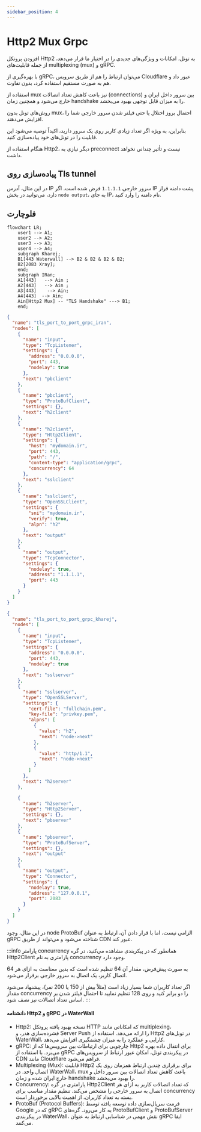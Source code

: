 ```yaml
---
sidebar_position: 4
---
```


# Http2 Mux Grpc

افزودن پروتکل Http2 به تونل، امکانات و ویژگی‌های جدیدی را در اختیار ما قرار می‌دهد، از جمله قابلیت‌های multiplexing (mux) و gRPC.

با بهره‌گیری از gRPC، می‌توان ارتباط را هم از طریق سرویس Cloudflare عبور داد و هم به صورت مستقیم استفاده کرد، بدون تفاوت.

استفاده از mux نیز باعث کاهش تعداد اتصالات (connections) بین سرور داخل ایران و خارج می‌شود و همچنین زمان handshake را به میزان قابل توجهی بهبود می‌بخشد.

روش‌های تونل بدون mux، احتمال بروز اختلال یا حتی فیلتر شدن سرور خارجی شما را افزایش می‌دهند.

بنابراین، به ویژه اگر تعداد زیادی کاربر روی یک سرور دارید، اکیداً توصیه می‌شود این قابلیت را در تونل‌های خود پیاده‌سازی کنید.

هنگام استفاده از Http2، دیگر نیازی به preconnect نیست و تأثیر چندانی نخواهد داشت.

## پیاده‌سازی روی Tls tunnel

در این مثال، آدرس IP سرور خارجی `1.1.1.1` فرض شده است. اگر IP پشت دامنه قرار دارد، می‌توانید در بخش `node output`، به جای IP، نام دامنه را وارد کنید.

## فلوچارت

```mermaid
flowchart LR;
    user1 --> A1;
    user2 --> A2;
    user3 --> A3;
    user4 --> A4;
    subgraph Kharej;
    B1[443 Waterwall] --> B2 & B2 & B2 & B2;
    B2[2083 Xray];
    end;
    subgraph IRan;
    A1[443]   --> Ain ;
    A2[443]   --> Ain ;
    A3[443]    --> Ain;
    A4[443]  --> Ain;
    Ain[Http2 Mux] -- "TLS Handshake" ---> B1;
    end;
```

```json title="سرور ایران"
{
  "name": "tls_port_to_port_grpc_iran",
  "nodes": [
    {
      "name": "input",
      "type": "TcpListener",
      "settings": {
        "address": "0.0.0.0",
        "port": 443,
        "nodelay": true
      },
      "next": "pbclient"
    },
    {
      "name": "pbclient",
      "type": "ProtoBufClient",
      "settings": {},
      "next": "h2client"
    },
    {
      "name": "h2client",
      "type": "Http2Client",
      "settings": {
        "host": "mydomain.ir",
        "port": 443,
        "path": "/",
        "content-type": "application/grpc",
        "concurrency": 64
      },
      "next": "sslclient"
    },
    {
      "name": "sslclient",
      "type": "OpenSSLClient",
      "settings": {
        "sni": "mydomain.ir",
        "verify": true,
        "alpn": "h2"
      },
      "next": "output"
    },
    {
      "name": "output",
      "type": "TcpConnector",
      "settings": {
        "nodelay": true,
        "address": "1.1.1.1",
        "port": 443
      }
    }
  ]
}
```

```json title="سرور خارج"
{
  "name": "tls_port_to_port_grpc_kharej",
  "nodes": [
    {
      "name": "input",
      "type": "TcpListener",
      "settings": {
        "address": "0.0.0.0",
        "port": 443,
        "nodelay": true
      },
      "next": "sslserver"
    },
    {
      "name": "sslserver",
      "type": "OpenSSLServer",
      "settings": {
        "cert-file": "fullchain.pem",
        "key-file": "privkey.pem",
        "alpns": [
          {
            "value": "h2",
            "next": "node->next"
          },
          {
            "value": "http/1.1",
            "next": "node->next"
          }
        ]
      },
      "next": "h2server"
    },

    {
      "name": "h2server",
      "type": "Http2Server",
      "settings": {},
      "next": "pbserver"
    },
    {
      "name": "pbserver",
      "type": "ProtoBufServer",
      "settings": {},
      "next": "output"
    },
    {
      "name": "output",
      "type": "Connector",
      "settings": {
        "nodelay": true,
        "address": "127.0.0.1",
        "port": 2083
      }
    }
  ]
}
```

در این مثال، وجود node ProtoBuf الزامی نیست، اما با قرار دادن آن، ارتباط به عنوان gRPC شناخته می‌شود و می‌تواند از طریق CDN عبور کند.

:::info پارامتر concurrency
همانطور که در پیکربندی مشاهده می‌کنید، در گره Http2Client پارامتری به نام concurrency وجود دارد.

به صورت پیش‌فرض، مقدار آن 64 تنظیم شده است که بدین معناست به ازای هر 64 اتصال کاربر، یک اتصال به سرور خارجی برقرار می‌شود.

اگر تعداد کاربران شما بسیار زیاد است (مثلاً بیش از 150 یا 200 نفر)، پیشنهاد می‌شود مقدار concurrency را دو برابر کنید و روی 128 تنظیم نمایید تا احتمال فیلتر شدن بر اساس تعداد اتصالات نیز نصف شود.
:::

#### دانشنامه Http2 و gRPC در WaterWall

- Http2: نسخه بهبود یافته پروتکل HTTP که امکاناتی مانند multiplexing، فشرده‌سازی هدر، و Server Push را ارائه می‌دهد. استفاده از Http2 در تونل‌های WaterWall، کارایی و عملکرد را به میزان چشمگیری افزایش می‌دهد.
- gRPC: چارچوبی برای ارتباطات بین سرویس‌ها که از Http2 برای انتقال داده بهره می‌برد. با استفاده از gRPC در پیکربندی تونل، امکان عبور ارتباط از سرویس‌های CDN مانند Cloudflare فراهم می‌شود.
- Multiplexing (Mux): قابلیت Http2 برای برقراری چندین ارتباط همزمان روی یک اتصال واحد. در WaterWall، mux باعث کاهش تعداد اتصالات بین سرور داخل و خارج ایران شده و زمان handshake را بهبود می‌بخشد.
- Concurrency: پارامتری در گره Http2Client که تعداد اتصالات کاربر به ازای هر اتصال به سرور خارجی را مشخص می‌کند. تنظیم مقدار مناسب برای concurrency بسته به تعداد کاربران، از اهمیت بالایی برخوردار است.
- ProtoBuf (Protocol Buffers): فرمت سریال‌سازی داده توسعه یافته توسط Google که در gRPC به کار می‌رود. گره‌های ProtoBufClient و ProtoBufServer در پیکربندی WaterWall، نقش مهمی در شناسایی ارتباط به عنوان gRPC ایفا می‌کنند.
